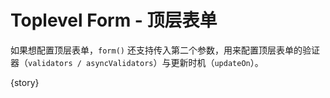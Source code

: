 
<Meta
  title="FluentForm/Advanced"
  component={meta.component}
  decorators={meta.decorators}
  argTypes={meta.argTypes}
  parameters={meta.parameters} />

# Toplevel Form - 顶层表单

如果想配置顶层表单，`form()` 还支持传入第二个参数，用来配置顶层表单的验证器（`validators / asyncValidators`）与更新时机（`updateOn`）。

<Canvas withToolbar isExpanded mdxSource={source}>
  <Story name="Toplevel Form">{story}</Story>
</Canvas>
